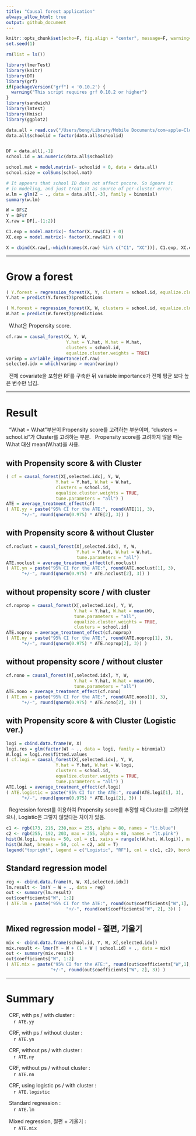 ```yaml
---
title: "Causal forest application"
always_allow_html: true
output: github_document
---
```


```r
knitr::opts_chunk$set(echo=F, fig.align = "center", message=F, warning=F, fig.height = 8, cache=T, dpi = 300)
set.seed(1)

rm(list = ls())

library(lmerTest)
library(knitr)
library(DT)
library(grf)
if(packageVersion("grf") < '0.10.2') {
  warning("This script requires grf 0.10.2 or higher")
}
library(sandwich)
library(lmtest)
library(Hmisc)
library(ggplot2)

data.all = read.csv("/Users/bong/Library/Mobile Documents/com~apple~CloudDocs/Thesis/Doctor/문헌 고찰/RMD/causal_data.csv")
data.all$schoolid = factor(data.all$schoolid)


DF = data.all[,-1]
school.id = as.numeric(data.all$schoolid)

school.mat = model.matrix(~ schoolid + 0, data = data.all)
school.size = colSums(school.mat)

# It appears that school ID does not affect pscore. So ignore it
# in modeling, and just treat it as source of per-cluster error.
w.lm = glm(Z ~ ., data = data.all[,-3], family = binomial)
summary(w.lm)

W = DF$Z
Y = DF$Y
X.raw = DF[,-(1:2)]

C1.exp = model.matrix(~ factor(X.raw$C1) + 0)
XC.exp = model.matrix(~ factor(X.raw$XC) + 0)

X = cbind(X.raw[,-which(names(X.raw) %in% c("C1", "XC"))], C1.exp, XC.exp)
```
---

# Grow a forest
```r
( Y.forest = regression_forest(X, Y, clusters = school.id, equalize.cluster.weights = TRUE) )
Y.hat = predict(Y.forest)$predictions
```
```r
( W.forest = regression_forest(X, W, clusters = school.id, equalize.cluster.weights = TRUE) )
W.hat = predict(W.forest)$predictions
```
&nbsp;&nbsp;W.hat은 Propensity score.
```r
cf.raw = causal_forest(X, Y, W,
                       Y.hat = Y.hat, W.hat = W.hat,
                       clusters = school.id,
                       equalize.cluster.weights = TRUE)
varimp = variable_importance(cf.raw)
selected.idx = which(varimp > mean(varimp))
```
&nbsp;&nbsp;전체 covariate을 포함한 RF를 구축한 뒤 variable importance가 전체 평균 보다 높은 변수만 남김.

---

# Result
&nbsp;&nbsp;"W.hat = W.hat"부분이 Propensity score를 고려하는 부분이며, "clusters = school.id"가 Cluster를 고려하는 부분.
&nbsp;&nbsp;Propensity score를 고려하지 않을 때는 W.hat 대신 mean(W.hat)을 사용.

## with Propensity score & with Cluster
```r
( cf = causal_forest(X[,selected.idx], Y, W,
                   Y.hat = Y.hat, W.hat = W.hat,
                   clusters = school.id,
                   equalize.cluster.weights = TRUE,
                   tune.parameters = "all") )
ATE = average_treatment_effect(cf) 
( ATE.yy = paste("95% CI for the ATE:", round(ATE[1], 3),
      "+/-", round(qnorm(0.975) * ATE[2], 3)) )
```

## with Propensity score & without Cluster
```r
cf.noclust = causal_forest(X[,selected.idx], Y, W,
                           Y.hat = Y.hat, W.hat = W.hat,
                           tune.parameters = "all")
ATE.noclust = average_treatment_effect(cf.noclust)
( ATE.yn = paste("95% CI for the ATE:", round(ATE.noclust[1], 3),
      "+/-", round(qnorm(0.975) * ATE.noclust[2], 3)) )
```

## without propensity score / with cluster
```r
cf.noprop = causal_forest(X[,selected.idx], Y, W,
                          Y.hat = Y.hat, W.hat = mean(W),
                          tune.parameters = "all",
                          equalize.cluster.weights = TRUE,
                          clusters = school.id)
ATE.noprop = average_treatment_effect(cf.noprop)
( ATE.ny = paste("95% CI for the ATE:", round(ATE.noprop[1], 3),
      "+/-", round(qnorm(0.975) * ATE.noprop[2], 3)) )
```

## without propensity score / without cluster
```r
cf.nono = causal_forest(X[,selected.idx], Y, W,
                          Y.hat = Y.hat, W.hat = mean(W),
                          tune.parameters = "all")
ATE.nono = average_treatment_effect(cf.nono)
( ATE.nn = paste("95% CI for the ATE:", round(ATE.nono[1], 3),
      "+/-", round(qnorm(0.975) * ATE.nono[2], 3)) )
```

## with Propensity score & with Cluster (Logistic ver.)
```r
logi = cbind.data.frame(W, X)
logi.res = glm(factor(W) ~ ., data = logi, family = binomial)
W.logi = logi.res$fitted.values
( cf.logi = causal_forest(X[,selected.idx], Y, W,
                   Y.hat = Y.hat, W.hat = W.logi,
                   clusters = school.id,
                   equalize.cluster.weights = TRUE,
                   tune.parameters = "all") )
ATE.logi = average_treatment_effect(cf.logi) 
( ATE.logistic = paste("95% CI for the ATE:", round(ATE.logi[1], 3),
      "+/-", round(qnorm(0.975) * ATE.logi[2], 3)) )
```
&nbsp;&nbsp;Regression forest를 이용하여 Propensity score를 추정할 때 Cluster를 고려하였으나, Logistic은 그렇지 않았다는 차이가 있음.

```r
c1 <- rgb(173, 216, 230,max = 255, alpha = 80, names = "lt.blue")
c2 <- rgb(255, 192, 203, max = 255, alpha = 80, names = "lt.pink")
hist(W.logi, breaks = 50, col = c1, xaixs = range(c(W.hat, W.logi)), main = "", xlab = "Propensity score")
hist(W.hat, breaks = 50, col = c2, add = T)
legend("topright", legend = c("Logistic", "RF"), col = c(c1, c2), border = NULL, pch = 15)
```

## Standard regression model
```r
reg <- cbind.data.frame(Y, W, X[,selected.idx])
lm.result <- lm(Y ~ W + ., data = reg)
out <- summary(lm.result)
out$coefficients["W", 1:2]
( ATE.lm = paste("95% CI for the ATE:", round(out$coefficients["W",1], 3),
                       "+/-", round(out$coefficients["W", 2], 3)) )
```

## Mixed regression model - 절편, 기울기
```r
mix <- cbind.data.frame(school.id, Y, W, X[,selected.idx])
mix.result <- lmer(Y ~ W + (1 + W | school.id) + ., data = mix)
out <- summary(mix.result)
out$coefficients["W", 1:2]
( ATE.mix = paste("95% CI for the ATE:", round(out$coefficients["W",1], 3),
                 "+/-", round(out$coefficients["W", 2], 3)) )
```

---

# Summary
&nbsp;&nbsp;CRF, with ps / with cluster :  
&nbsp;&nbsp;&nbsp;&nbsp;&nbsp;`r ATE.yy`  

&nbsp;&nbsp;CRF, with ps / without cluster :  
&nbsp;&nbsp;&nbsp;&nbsp;&nbsp;`r ATE.yn`  

&nbsp;&nbsp;CRF, without ps / with cluster :  
&nbsp;&nbsp;&nbsp;&nbsp;&nbsp;`r ATE.ny`  

&nbsp;&nbsp;CRF, without ps / without cluster :  
&nbsp;&nbsp;&nbsp;&nbsp;&nbsp;`r ATE.nn`  

&nbsp;&nbsp;CRF, using logistic ps / with cluster :  
&nbsp;&nbsp;&nbsp;&nbsp;&nbsp;`r ATE.logistic`  

&nbsp;&nbsp;Standard regression :  
&nbsp;&nbsp;&nbsp;&nbsp;&nbsp;`r ATE.lm`  

&nbsp;&nbsp;Mixed regression, 절편 + 기울기 :  
&nbsp;&nbsp;&nbsp;&nbsp;&nbsp;`r ATE.mix`  